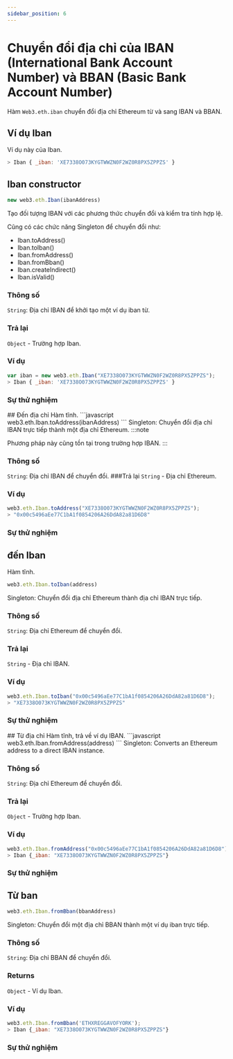 ```yaml
---
sidebar_position: 6
---
```



# Chuyển đổi địa chỉ của IBAN (International Bank Account Number) và BBAN (Basic Bank Account Number)
Hàm `Web3.eth.iban` chuyển đổi địa chỉ Ethereum từ và sang IBAN và BBAN.
## Ví dụ Iban
Ví dụ này của Iban.
```javascript
> Iban { _iban: 'XE7338O073KYGTWWZN0F2WZ0R8PX5ZPPZS' }
```
## Iban constructor
```javascript
new web3.eth.Iban(ibanAddress)
```
Tạo đối tượng IBAN với các phương thức chuyển đổi và kiểm tra tính hợp lệ.

Cũng có các chức năng Singleton để chuyển đổi như:

+ Iban.toAddress()
+ Iban.toIban()
+ Iban.fromAddress()
+ Iban.fromBban()
+ Iban.createIndirect()
+ Iban.isValid()
### Thông số
`String`: Địa chỉ IBAN để khởi tạo một ví dụ iban từ.
### Trả lại
`Object` - Trường hợp Iban.

### Ví dụ
```javascript
var iban = new web3.eth.Iban("XE7338O073KYGTWWZN0F2WZ0R8PX5ZPPZS");
> Iban { _iban: 'XE7338O073KYGTWWZN0F2WZ0R8PX5ZPPZS' }
```
### Sự thử nghiệm
<Constructor/>
## Đến địa chỉ
Hàm tĩnh.
```javascript
web3.eth.Iban.toAddress(ibanAddress)
```
Singleton: Chuyển đổi địa chỉ IBAN trực tiếp thành một địa chỉ Ethereum.
:::note

Phương pháp này cũng tồn tại trong trường hợp IBAN.
:::
### Thông số
`String`: Địa chỉ IBAN để chuyển đổi.
###Trả lại
`String` - Địa chỉ Ethereum.

### Ví dụ
```javascript
web3.eth.Iban.toAddress("XE7338O073KYGTWWZN0F2WZ0R8PX5ZPPZS");
> "0x00c5496aEe77C1bA1f0854206A26DdA82a81D6D8"
```
### Sự thử nghiệm
<ToAddress/>

## đến Iban
Hàm tĩnh.
```javascript
web3.eth.Iban.toIban(address)
```
Singleton: Chuyển đổi địa chỉ Ethereum thành địa chỉ IBAN trực tiếp.

### Thông số
`String`: Địa chỉ Ethereum để chuyển đổi.
### Trả lại
`String` - Địa chỉ IBAN.

### Ví dụ
```javascript
web3.eth.Iban.toIban("0x00c5496aEe77C1bA1f0854206A26DdA82a81D6D8");
> "XE7338O073KYGTWWZN0F2WZ0R8PX5ZPPZS"
```
### Sự thử nghiệm
<ToIBan/>
## Từ địa chỉ
Hàm tĩnh, trả về ví dụ IBAN.
```javascript
web3.eth.Iban.fromAddress(address)
```
Singleton: Converts an Ethereum address to a direct IBAN instance.

### Thông số
`String`: Địa chỉ Ethereum để chuyển đổi.
### Trả lại
`Object` - Trường hợp Iban.
### Ví dụ
```javascript
web3.eth.Iban.fromAddress("0x00c5496aEe77C1bA1f0854206A26DdA82a81D6D8");
> Iban {_iban: "XE7338O073KYGTWWZN0F2WZ0R8PX5ZPPZS"}
```
### Sự thử nghiệm
<FromAddress/>

## Từ ban
```javascript
web3.eth.Iban.fromBban(bbanAddress)
```
Singleton: Chuyển đổi một địa chỉ BBAN thành một ví dụ iban trực tiếp.
### Thông số
`String`: Địa chỉ BBAN để chuyển đổi.
### Returns
`Object` - Ví dụ Iban.
### Ví dụ
```javascript
web3.eth.Iban.fromBban('ETHXREGGAVOFYORK');
> Iban {_iban: "XE7338O073KYGTWWZN0F2WZ0R8PX5ZPPZS"}
```
### Sự thử nghiệm
<FromBBan/>
